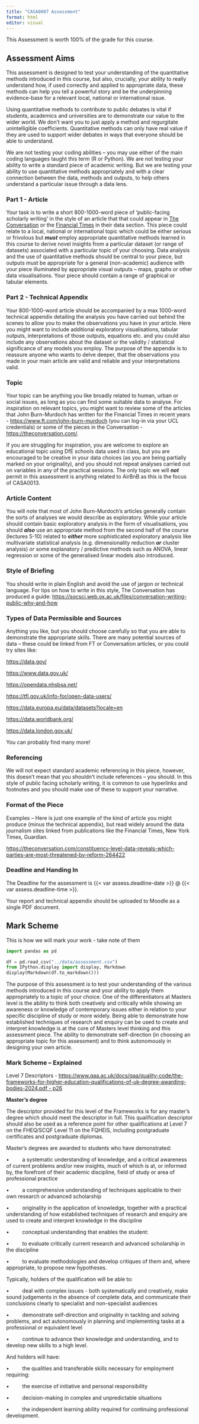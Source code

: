 ```yaml
---
title: "CASA0007 Assessment"
format: html
editor: visual
---
```


This Assessment is worth 100% of the grade for this course.

## Assessment Aims

This assessment is designed to test your understanding of the quantitative methods introduced in this course, but also, crucially, your ability to really understand how, if used correctly and applied to appropriate data, these methods can help you tell a powerful story and be the underpinning evidence-base for a relevant local, national or international issue.

Using quantitative methods to contribute to public debates is vital if students, academics and universities are to demonstrate our value to the wider world. We don’t want you to just apply a method and regurgitate unintelligible coefficients. Quantitative methods can only have real value if they are used to support wider debates in ways that everyone should be able to understand.

We are not testing your coding abilities – you may use either of the main coding languages taught this term (R or Python). We are not testing your ability to write a standard piece of academic writing. But we are testing your ability to use quantitative methods appropriately and with a clear connection between the data, methods and outputs, to help others understand a particular issue through a data lens.

### Part 1 - Article

Your task is to write a short 800-1000-word piece of ‘public-facing scholarly writing’ in the style of an article that that could appear in [The Conversation](https://theconversation.com/uk) or the [Financial Times](https://www.ft.com/ft-data) in their data section. This piece could relate to a local, national or international topic which could be either serious or frivolous but ***must*** employ appropriate quantitative methods learned in this course to derive novel insights from a particular dataset (or range of datasets) associated with a particular topic of your choosing. Data analysis and the use of quantitative methods should be central to your piece, but outputs must be appropriate for a general (non-academic) audience with your piece illuminated by appropriate visual outputs – maps, graphs or other data visualisations. Your piece should contain a range of graphical or tabular elements.

### Part 2 - Technical Appendix

Your 800-1000-word article should be accompanied by a max 1000-word technical appendix detailing the analysis you have carried out behind the scenes to allow you to make the observations you have in your article. Here you might want to include additional exploratory visualisations, tabular outputs, interpretations of those outputs, equations etc. and you could also include any observations about the dataset or the validity / statistical significance of any models you employ. The purpose of the appendix is to reassure anyone who wants to delve deeper, that the observations you made in your main article are valid and reliable and your interpretations valid.

### Topic

Your topic can be anything you like broadly related to human, urban or social issues, as long as you can find some suitable data to analyse. For inspiration on relevant topics, you might want to review some of the articles that John Burn-Murdoch has written for the Financial Times in recent years - <https://www.ft.com/john-burn-murdoch> (you can log-in via your UCL credentials) or some of the pieces in the Conversation - <https://theconversation.com/>.

If you are struggling for inspiration, you are welcome to explore an educational topic using DfE schools data used in class, but you are encouraged to be creative in your data choices (as you are being partially marked on your originality), and you should not repeat analyses carried out on variables in any of the practical sessions. The only topic we will ***not*** permit in this assessment is anything related to AirBnB as this is the focus of CASA0013.

### Article Content

You will note that most of John Burn-Murdoch’s articles generally contain the sorts of analyses we would describe as exploratory. While your article should contain basic exploratory analysis in the form of visualisations, you should ***also*** use an appropriate method from the second half of the course (lectures 5-10) related to ***either*** more sophisticated exploratory analysis like multivariate statistical analysis (e.g. dimensionality reduction ***or*** cluster analysis) *or* some explanatory / predictive methods such as ANOVA, linear regression or some of the generalised linear models also introduced.

### Style of Briefing

You should write in plain English and avoid the use of jargon or technical language. For tips on how to write in this style, The Conversation has produced a guide: <https://socsci.web.ox.ac.uk/files/conversation-writing-public-why-and-how>

### Types of Data Permissible and Sources

Anything you like, but you should choose carefully so that you are able to demonstrate the appropriate skills. There are many potential sources of data – these could be linked from FT or Conversation articles, or you could try sites like:

<https://data.gov/>

<https://www.data.gov.uk/>

<https://opendata.nhsbsa.net/>

<https://tfl.gov.uk/info-for/open-data-users/>  

<https://data.europa.eu/data/datasets?locale=en>

<https://data.worldbank.org/>

<https://data.london.gov.uk/>

You can probably find many more!

### Referencing

We will not expect standard academic referencing in this piece, however, this doesn’t mean that you shouldn’t include references – you should. In this style of public facing scholarly writing, it is common to use hyperlinks and footnotes and you should make use of these to support your narrative.

### Format of the Piece

Examples – Here is just one example of the kind of article you might produce (minus the technical appendix), but read widely around the data journalism sites linked from publications like the Financial Times, New York Times, Guardian.

<https://theconversation.com/constituency-level-data-reveals-which-parties-are-most-threatened-by-reform-264422>

### Deadline and Handing In

The Deadline for the assessment is {{< var assess.deadline-date >}} \@ {{< var assess.deadline-time >}}.

Your report and technical appendix should be uploaded to Moodle as a single PDF document.

## Mark Scheme

This is how we will mark your work - take note of them

```python
import pandas as pd

df = pd.read_csv("../data/assessment.csv")
from IPython.display import display, Markdown
display(Markdown(df.to_markdown()))
```

The purpose of this assessment is to test your understanding of the various methods introduced in this course and your ability to apply them appropriately to a topic of your choice. One of the differentiators at Masters level is the ability to think both creatively and critically while showing an awareness or knowledge of contemporary issues either in relation to your specific discipline of study or more widely. Being able to demonstrate how established techniques of research and enquiry can be used to create and interpret knowledge is at the core of Masters level thinking and this assessment piece. The ability to demonstrate self-direction (in choosing an appropriate topic for this assessment) and to think autonomously in designing your own article.

### Mark Scheme – Explained

Level 7 Descriptors - [https://www.qaa.ac.uk/docs/qaa/quality-code/the-frameworks-for-higher-education-qualifications-of-uk-degree-awarding-bodies-2024.pdf - p26](https://www.qaa.ac.uk/docs/qaa/quality-code/the-frameworks-for-higher-education-qualifications-of-uk-degree-awarding-bodies-2024.pdf%20-%20p26)

**Master's degree**

The descriptor provided for this level of the Frameworks is for any master's degree which should meet the descriptor in full. This qualification descriptor should also be used as a reference point for other qualifications at Level 7 on the FHEQ/SCQF Level 11 on the FQHEIS, including postgraduate certificates and postgraduate diplomas.

Master's degrees are awarded to students who have demonstrated:

•         a systematic understanding of knowledge, and a critical awareness of current problems and/or new insights, much of which is at, or informed by, the forefront of their academic discipline, field of study or area of professional practice

•         a comprehensive understanding of techniques applicable to their own research or advanced scholarship

•         originality in the application of knowledge, together with a practical understanding of how established techniques of research and enquiry are used to create and interpret knowledge in the discipline

•         conceptual understanding that enables the student:

•         to evaluate critically current research and advanced scholarship in the discipline

•         to evaluate methodologies and develop critiques of them and, where appropriate, to propose new hypotheses.

Typically, holders of the qualification will be able to:

•         deal with complex issues - both systematically and creatively, make sound judgements in the absence of complete data, and communicate their conclusions clearly to specialist and non-specialist audiences

•         demonstrate self-direction and originality in tackling and solving problems, and act autonomously in planning and implementing tasks at a professional or equivalent level

•         continue to advance their knowledge and understanding, and to develop new skills to a high level. 

And holders will have:

•         the qualities and transferable skills necessary for employment requiring:  

•         the exercise of initiative and personal responsibility

•         decision-making in complex and unpredictable situations

•         the independent learning ability required for continuing professional development.